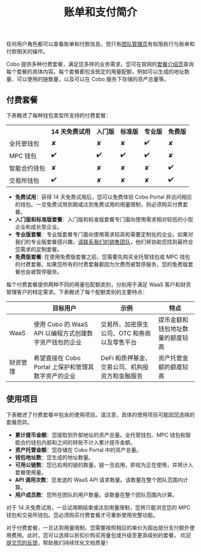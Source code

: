 ﻿---
title: "账单和支付简介"
sidebarTitle: "简介"
lang: "zh-hans"
description: "了解 Cobo Portal 的账单和支付功能，掌握付费套餐的管理与使用。"
---

<Note>任何用户角色都可以查看账单和付款信息。但只有[团队管理员](/cn/portal/organization/roles-and-permissions)有权限执行与账单和付款相关的操作。</Note>


Cobo 提供多种付费套餐，满足您多样的业务需求。您可在官网的[套餐介绍页](https://www.cobo.com/zh/pricing)查询每个套餐的具体内容。每个套餐都包含既定的用量配额，例如可以生成的地址数量、可以使用的链数量，以及可以在 Cobo 服务下存储的资产总量等。


## 付费套餐

下表概述了每种钱包类型所支持的付费套餐：

<table class="six-columns">
  <tr>
    <th></th>
    <th>14 天免费试用</th>
    <th>入门版</th>
    <th>标准版</th>
    <th>专业版</th>
    <th>免费版</th>
  </tr>
  <tr>
    <td>全托管钱包</td>
    <td>✘</td>
    <td>✘</td>
    <td>✘</td>
    <td>✔️</td>
    <td>✘</td>
  </tr>
  <tr>
    <td>MPC 钱包</td>
    <td>✔️</td>
    <td>✔️</td>
    <td>✔️</td>
    <td>✔️</td>
    <td>✘</td>
  </tr>
  <tr>
    <td>智能合约钱包</td>
    <td>✘</td>
    <td>✘</td>
    <td>✘</td>
    <td>✘</td>
    <td>✔️</td>
  </tr>
  <tr>
    <td>交易所钱包</td>
    <td>✔️</td>
    <td>✘</td>
    <td>✘</td>
    <td>✘</td>
    <td>✔️</td>
  </tr>
</table>
 
- **免费试用**：获得 14 天免费试用后，您可以免费体验 Cobo Portal 并访问相应的钱包。一旦免费试用到期或达到免费试用的用量限制，则必须购买付费套餐。
- **入门版和标准版套餐**：入门版和标准版套餐专门面向使用需求相对较低的小型企业和成长型企业。
- **专业版套餐**：专业版套餐专门面向使用需求较高和需要定制化的企业。如果对我们的专业版套餐感兴趣，[请联系我们的销售团队](https://www.cobo.com/book-demo/?utm_source=product-manual&utm_medium=product&utm_campaign=pricing-plan-intro&utm_content=enterprise-contact-sales)，他们将协助您找到最符合您需求的定制套餐。
- **免费版套餐**: 在使用免费版套餐之前，您需要先购买全托管钱包或 MPC 钱包的付费套餐。如果您所有的付费套餐都因为欠费而被暂停服务，您的免费版套餐也会被暂停服务。

<a name="usage_quota_categories"></a>
每个付费套餐提供两种不同的用量包配额类别，分别用于满足 WaaS 客户和财资管理客户的特定需求。下表概述了每个配额类别的主要特点：

|                     | 目标用户                                                 | 示例                                                     | 特点                                              |
| ------------------- | ------------------------------------------------------------ | ------------------------------------------------------------ | ------------------------------------------------------------ |
| WaaS | 使用 Cobo 的 WaaS API 以编程方式创建数字资产钱包的企业 | 交易所、加密原生公司、OTC 和券商以及零售平台 | 提币金额和钱包地址数量的额度较高
| 财资管理 | 希望直接在 Cobo Portal 上保护和管理其数字资产的企业 | DeFi 和质押基金、交易公司、机构投资方和金融服务 | 资产托管金额的额度较高

## 使用项目

下表概述了付费套餐中包含的使用项目。请注意，具体的使用项目可能因您选择的套餐而异。

- **累计提币金额**：您提取到外部地址的资产总量。全托管钱包、MPC 钱包和智能合约钱包内部和之间的转账不计入累计提币金额。
- **资产托管金额**：您存储在 Cobo Portal 中的资产总量。
- **钱包地址数**：您生成的地址数量。
- **可用公链数**：您已启用的链的数量。链一旦启用，即视为正在使用，并将计入套餐使用量。
- **API 调用次数**：您发送的 WaaS API 请求数量。该数量在整个团队范围内计算。
- **用户成员数**：您所在团队的用户数量。该数量在整个团队范围内计算。

对于 14 天免费试用，一旦试用期结束或达到用量限制，您将只能浏览您的 MPC 钱包和交易所钱包。您必须购买付费套餐才可重新使用完整功能。

对于付费套餐，一旦达到用量限制，您需要按照相应的单价为超出部分支付额外使用费用。此时，您可以选择以折扣价购买用量包或升级至更高级别的套餐。
<Tip>欢迎[提交您的反馈](https://forms.zohopublic.com/cobo/form/DocumentFeedbackForm/formperma/QvLOhxJv1_JMsJ-1dleZ8Itb_7rzN-LtgvsDdxosoVI?referrername=manuals)，帮助我们持续优化文档质量！</Tip>